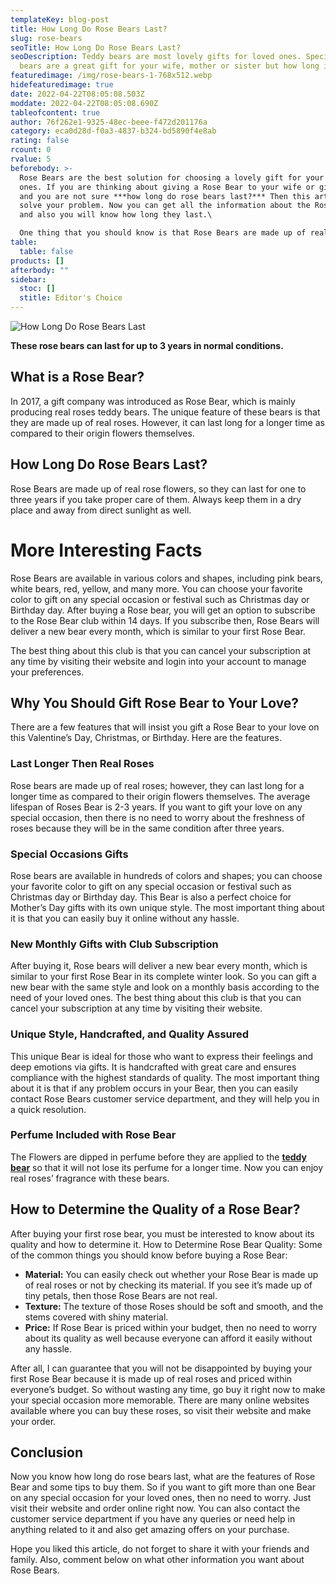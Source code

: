 ```yaml
---
templateKey: blog-post
title: How Long Do Rose Bears Last?
slug: rose-bears
seoTitle: How Long Do Rose Bears Last?
seoDescription: Teddy bears are most lovely gifts for loved ones. Specially rose
  bears are a great gift for your wife, mother or sister but how long it last?
featuredimage: /img/rose-bears-1-768x512.webp
hidefeaturedimage: true
date: 2022-04-22T08:05:08.503Z
moddate: 2022-04-22T08:05:08.690Z
tableofcontent: true
author: 76f262e1-9325-48ec-beee-f472d201176a
category: eca0d28d-f0a3-4837-b324-bd5890f4e8ab
rating: false
rcount: 0
rvalue: 5
beforebody: >-
  Rose Bears are the best solution for choosing a lovely gift for your loved
  ones. If you are thinking about giving a Rose Bear to your wife or girlfriend
  and you are not sure ***how long do rose bears last?*** Then this article will
  solve your problem. Now you can get all the information about the Rose Bears
  and also you will know how long they last.\

  One thing that you should know is that Rose Bears are made up of real roses. However, it can last long for a longer time as compared to real roses themselves.
table:
  table: false
products: []
afterbody: ""
sidebar:
  stoc: []
  stitle: Editor's Choice
---
```

![How Long Do Rose Bears Last](/img/rose-bears-1-768x512.webp "How Long Do Rose Bears Last")

**These rose bears can last for up to 3 years in normal conditions.**

## What is a Rose Bear?

In 2017, a gift company was introduced as Rose Bear, which is mainly producing real roses teddy bears. The unique feature of these bears is that they are made up of real roses. However, it can last long for a longer time as compared to their origin flowers themselves.

## How Long Do Rose Bears Last?

Rose Bears are made up of real rose flowers, so they can last for one to three years if you take proper care of them. Always keep them in a dry place and away from direct sunlight as well.

# More Interesting Facts

Rose Bears are available in various colors and shapes, including pink bears, white bears, red, yellow, and many more. You can choose your favorite color to gift on any special occasion or festival such as Christmas day or Birthday day. After buying a Rose bear, you will get an option to subscribe to the Rose Bear club within 14 days. If you subscribe then, Rose Bears will deliver a new bear every month, which is similar to your first Rose Bear.

The best thing about this club is that you can cancel your subscription at any time by visiting their website and login into your account to manage your preferences.

## Why You Should Gift Rose Bear to Your Love?

There are a few features that will insist you gift a Rose Bear to your love on this Valentine’s Day, Christmas, or Birthday. Here are the features.

### Last Longer Then Real Roses

Rose bears are made up of real roses; however, they can last long for a longer time as compared to their origin flowers themselves. The average lifespan of Roses Bear is 2-3 years. If you want to gift your love on any special occasion, then there is no need to worry about the freshness of roses because they will be in the same condition after three years.

### Special Occasions Gifts

Rose bears are available in hundreds of colors and shapes; you can choose your favorite color to gift on any special occasion or festival such as Christmas day or Birthday day. This Bear is also a perfect choice for Mother’s Day gifts with its own unique style. The most important thing about it is that you can easily buy it online without any hassle.

### New Monthly Gifts with Club Subscription

After buying it, Rose bears will deliver a new bear every month, which is similar to your first Rose Bear in its complete winter look. So you can gift a new bear with the same style and look on a monthly basis according to the need of your loved ones. The best thing about this club is that you can cancel your subscription at any time by visiting their website.

### Unique Style, Handcrafted, and Quality Assured

This unique Bear is ideal for those who want to express their feelings and deep emotions via gifts. It is handcrafted with great care and ensures compliance with the highest standards of quality. The most important thing about it is that if any problem occurs in your Bear, then you can easily contact Rose Bears customer service department, and they will help you in a quick resolution.

### Perfume Included with Rose Bear

The Flowers are dipped in perfume before they are applied to the **[teddy bear](https://en.wikipedia.org/wiki/Teddy_bear)** so that it will not lose its perfume for a longer time. Now you can enjoy real roses’ fragrance with these bears.

## How to Determine the Quality of a Rose Bear?

After buying your first rose bear, you must be interested to know about its quality and how to determine it. How to Determine Rose Bear Quality: Some of the common things you should know before buying a Rose Bear:

* **Material:** You can easily check out whether your Rose Bear is made up of real roses or not by checking its material. If you see it’s made up of tiny petals, then those Rose Bears are not real.
* **Texture:** The texture of those Roses should be soft and smooth, and the stems covered with shiny material.
* **Price:** If Rose Bear is priced within your budget, then no need to worry about its quality as well because everyone can afford it easily without any hassle.

After all, I can guarantee that you will not be disappointed by buying your first Rose Bear because it is made up of real roses and priced within everyone’s budget. So without wasting any time, go buy it right now to make your special occasion more memorable. There are many online websites available where you can buy these roses, so visit their website and make your order.

## Conclusion

Now you know how long do rose bears last, what are the features of Rose Bear and some tips to buy them. So if you want to gift more than one Bear on any special occasion for your loved ones, then no need to worry. Just visit their website and order online right now. You can also contact the customer service department if you have any queries or need help in anything related to it and also get amazing offers on your purchase.

Hope you liked this article, do not forget to share it with your friends and family. Also, comment below on what other information you want about Rose Bears.